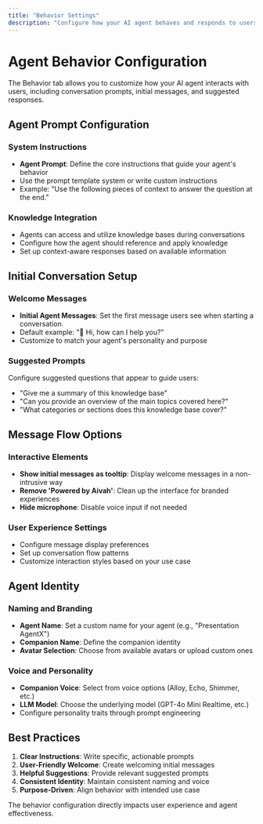```yaml
---
title: "Behavior Settings"
description: "Configure how your AI agent behaves and responds to users"
---
```


# Agent Behavior Configuration

The Behavior tab allows you to customize how your AI agent interacts with users, including conversation prompts, initial messages, and suggested responses.

## Agent Prompt Configuration

### System Instructions
- **Agent Prompt**: Define the core instructions that guide your agent's behavior
- Use the prompt template system or write custom instructions
- Example: "Use the following pieces of context to answer the question at the end."

### Knowledge Integration
- Agents can access and utilize knowledge bases during conversations
- Configure how the agent should reference and apply knowledge
- Set up context-aware responses based on available information

## Initial Conversation Setup

### Welcome Messages
- **Initial Agent Messages**: Set the first message users see when starting a conversation
- Default example: "👋 Hi, how can I help you?"
- Customize to match your agent's personality and purpose

### Suggested Prompts
Configure suggested questions that appear to guide users:
- "Give me a summary of this knowledge base"
- "Can you provide an overview of the main topics covered here?"
- "What categories or sections does this knowledge base cover?"

## Message Flow Options

### Interactive Elements
- **Show initial messages as tooltip**: Display welcome messages in a non-intrusive way
- **Remove 'Powered by Aivah'**: Clean up the interface for branded experiences
- **Hide microphone**: Disable voice input if not needed

### User Experience Settings
- Configure message display preferences
- Set up conversation flow patterns
- Customize interaction styles based on your use case

## Agent Identity

### Naming and Branding
- **Agent Name**: Set a custom name for your agent (e.g., "Presentation AgentX")
- **Companion Name**: Define the companion identity
- **Avatar Selection**: Choose from available avatars or upload custom ones

### Voice and Personality
- **Companion Voice**: Select from voice options (Alloy, Echo, Shimmer, etc.)
- **LLM Model**: Choose the underlying model (GPT-4o Mini Realtime, etc.)
- Configure personality traits through prompt engineering

## Best Practices

1. **Clear Instructions**: Write specific, actionable prompts
2. **User-Friendly Welcome**: Create welcoming initial messages
3. **Helpful Suggestions**: Provide relevant suggested prompts
4. **Consistent Identity**: Maintain consistent naming and voice
5. **Purpose-Driven**: Align behavior with intended use case

The behavior configuration directly impacts user experience and agent effectiveness.
